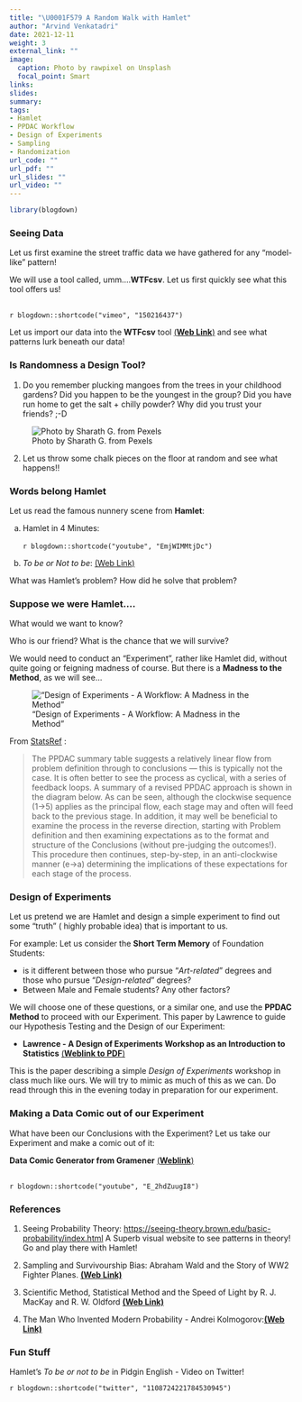 ```yaml
---
title: "\U0001F579 A Random Walk with Hamlet"
author: "Arvind Venkatadri"
date: 2021-12-11
weight: 3
external_link: ""
image:
  caption: Photo by rawpixel on Unsplash
  focal_point: Smart
links:
slides: 
summary: 
tags:
- Hamlet
- PPDAC Workflow
- Design of Experiments
- Sampling
- Randomization
url_code: ""
url_pdf: ""
url_slides: ""
url_video: ""
---
```


```r
library(blogdown)
```



### Seeing Data

Let us first examine the street traffic data we have gathered for any "model-like" pattern!

We will use a tool called, umm....**WTFcsv**. Let us first quickly see what this tool offers us!

  <br>
  `r blogdown::shortcode("vimeo", "150216437")` 
  <br>
  

Let us import our data into the **WTFcsv** tool [(**Web Link**)](https://databasic.io/en/wtfcsv/) and see what patterns lurk beneath our data!


### Is Randomness a Design Tool?

1. Do you remember plucking mangoes from the trees in your childhood gardens? Did you happen to be the youngest in the group? Did you have run home to get the salt + chilly powder? 
Why did you trust your friends? ;-D

![Photo by Sharath G. from Pexels](pexels-sharath-g-4418675.jpg)



2. Let us throw some chalk pieces on the floor at random and see what happens!!





### Words belong Hamlet

Let us read the famous nunnery scene from **Hamlet**:

a)  Hamlet in 4 Minutes:\
    <br> `r blogdown::shortcode("youtube", "EmjWIMMtjDc")` <br>

b)  *To be or Not to be*: [(Web Link)](https://www.nosweatshakespeare.com/quotes/hamlet-to-be-or-not-to-be/)

What was Hamlet's problem? How did he solve that problem?

### Suppose we were Hamlet....

What would we want to know?

Who is our friend? What is the chance that we will survive? 

We would need to conduct an "Experiment", rather like Hamlet did, without quite going or feigning madness of course. But there is a **Madness to the Method**, as we will see...

!["Design of Experiments - A Workflow: A Madness in the Method"](http://www.statsref.com/HTML/ppdac.png)

From [StatsRef](http://www.statsref.com/HTML/?statistics__statistical_analys.html) : 

>The PPDAC summary table suggests a relatively linear flow from problem definition through to conclusions — this is typically not the case. It is often better to see the process as cyclical, with a series of feedback loops. A summary of a revised PPDAC approach is shown in the diagram below. As can be seen, although the clockwise sequence (1→5) applies as the principal flow, each stage may and often will feed back to the previous stage. 
In addition, it may well be beneficial to examine the process in the reverse direction, starting with Problem definition and then examining expectations as to the format and structure of the Conclusions (without pre-judging the outcomes!). This procedure then continues, step-by-step, in an anti-clockwise manner (e→a) determining the implications of these expectations for each stage of the process.



### Design of Experiments

Let us pretend we are Hamlet and design a simple experiment to find out some "truth" ( highly probable idea) that is important to us.

For example: Let us consider the **Short Term Memory** of Foundation Students: 

- is it different between those who pursue "*Art-related*" degrees and those who pursue "*Design-related*" degrees? 
- Between Male and Female students? Any other factors?

We will choose one of these questions, or a similar one, and use the **PPDAC Method** to proceed with our Experiment. This paper by Lawrence to guide our Hypothesis Testing and the Design of our Experiment: 

- **Lawrence - A Design of Experiments Workshop as an Introduction to Statistics** [(**Weblink to PDF**)](Lawrence - A Design of Experiments Workshop as an Introduction to Statistics.pdf)

This is the paper describing a simple *Design of Experiments* workshop in class much like ours. We will try to mimic as much of this as we can. Do read through this in the evening today in preparation for our experiment.



### Making a Data Comic out of our Experiment

What have been our Conclusions with the Experiment? Let us take our Experiment and make a comic out of it: 

**Data Comic Generator from Gramener** [(**Weblink**)](https://gramener.com/comicgen)

<br>
`r blogdown::shortcode("youtube", "E_2hdZuugI8")`
<br>

### References

1.   Seeing Probability Theory:  <https://seeing-theory.brown.edu/basic-probability/index.html> A Superb visual website to see patterns in theory! Go and play there with Hamlet!

1. Sampling and Survivourship Bias: Abraham Wald and the Story of WW2 Fighter Planes. [**(Web Link)**](https://medium.com/@penguinpress/an-excerpt-from-how-not-to-be-wrong-by-jordan-ellenberg-664e708cfc3d)

1. Scientific Method, Statistical Method and
the Speed of Light by R. J. MacKay and R. W. Oldford [**(Web Link)**](https://projecteuclid.org/euclid.ss/1009212817)

1. The Man Who Invented Modern Probability - Andrei Kolmogorov:[**(Web Link)**](https://getpocket.com/explore/item/the-man-who-invented-modern-probability)

### Fun Stuff

Hamlet's *To be or not to be* in Pidgin English - Video on Twitter!

`r blogdown::shortcode("twitter", "1108724221784530945")`

